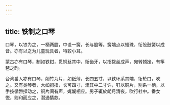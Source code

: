 ```yaml
---
---
---
```

title: 铁制之口琴
---



口琴，以铁为之，一柄两股，中设一簧，长与股等。簧端点以蜡珠，衔股鼓簧以成音。亦有以之为儿童玩具者，特较小耳。

蒙古亦有口琴，制如铁钳，贯铜丝其中，衔齿牙，以指拨丝成声，宛转顿挫，有筝琶之韵。

台湾番人亦有口琴，削竹为片，如纸薄，长四五寸，以铁环系其端，衔於口，吹之。又有类琴者，大如拇指，长可四寸，洼其中二寸许，钉以铜片，别系一柄，以手按循唇探动之，铜片间有声，娓娓相应。男子辄於朗月清夜，吹行社中。番女悦，则和而应之，潜通情款。